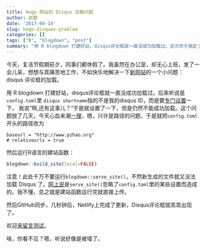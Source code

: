 ```yaml
---
title: Hugo 网站的 Disqus 加载问题
author: 赵鹏
date: '2017-04-14'
slug: hogo-disques-problem
categories: []
tags: ["R", "blogdown", "post"]
summary: "用 R blogdown 打建好站，disqus评论框就一直没成功加载过。这次终于搞定了！可惜被墙，多情却被无情恼......."
---
```


今天，复活节假期前夕，同事们都休假了。我虽然在办公室，却无心上班，发了一会儿呆，想想与其痛苦地工作，不如快乐地解决一下[新网站](http://pzhao.org)的一个小问题：disqus 评论框的加载。

用 R blogdown 打建好站，disqus评论框就一直没成功加载过。后来听说是`config.toml`里 `disqus shortname`指的不是我的disqus ID，而是要[专门设置](https://help.disqus.com/customer/portal/articles/466208-what-s-a-shortname-)一下， 我说"啊,还有这事儿？"于是就设置了一下，但是仍然不能成功加载。这个问题放了几天，今天心血来潮[一搜](http://applyr.blogspot.co.at/2017/01/blogging-about-r-from-r-studio.html)，嗯，兴许是路径的问题，于是就把`config.toml`开头的路径改为

```
baseurl = "http://www.pzhao.org"
# relativeurls = true
```

然后运行R语言的建站函数：

```r
blogdown::build_site(local=FALSE)
```

注意！此处千万不要运行`blogdown::serve_site()`，不然新生成的文件就又没法加载 Disqus 了。[网上说](http://applyr.blogspot.co.at/2017/01/blogging-about-r-from-r-studio.html)是`serve_site()`忽略了`config.toml`里的某些设置而造成的。我不懂，总之就是建站函数运行完就直接上传。

然后GitHub同步，几秒钟后，Netlify上完成了更新，Disqus评论框就乖乖出现了。

欢迎[来留言测试](http://pzhao.org/zh/post/hogo-disques-problem/)。

啥，你看不见？嗯，听说好像是被墙了。
